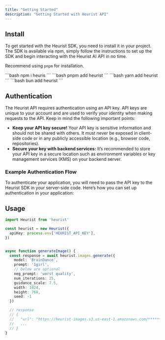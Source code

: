 ```yaml
---
title: "Getting Started"
description: "Getting Started with Heurist API"
---
```


## Install
To get started with the Heurist SDK, you need to install it in your project. The SDK is available via npm, simply follow the instructions to set up the SDK and begin interacting with the Heurist AI API in no time.

Recommend using `pnpm` for installation.

<Tabs>
  <Tab title="npm">
    ```bash
    npm i heuris
    ```
  </Tab>
  <Tab title="pnpm">
    ```bash
    pnpm add heurist
    ```
  </Tab>
  <Tab title="yarn">
    ```bash
    yarn add heurist
    ```
  </Tab>
  <Tab title="bun">
    ```bash
    bun add heurist
    ```
  </Tab>
</Tabs>

## Authentication

The Heurist API requires authentication using an API key. API keys are unique to your account and are used to verify your identity when making requests to the API. Keep in mind the following important points:

- **Keep your API key secure!** Your API key is sensitive information and should not be shared with others. It must never be exposed in client-side code or in any publicly accessible location (e.g., browser code, repositories).
- **Secure your key with backend services:** It’s recommended to store your API key in a secure location such as environment variables or key management services (KMS) on your backend server.

### Example Authentication Flow
To authenticate your application, you will need to pass the API key to the Heurist SDK in your server-side code. Here’s how you can set up authentication in your application:

## Usage


```typescript
import Heurist from 'heurist'

const heurist = new Heurist({
  apiKey: process.env['HEURIST_API_KEY'], 
})


async function generateImage() {
  const response = await heurist.images.generate({
    model: 'BrainDance',
    prompt: '1girl',
    // below are optional
    neg_prompt: 'worst quality',
    num_iterations: 25,
    guidance_scale: 7.5,
    width: 1024,
    height: 768,
    seed: -1
  })

  // response
  // {
  //   "url": "https://heurist-images.s3.us-east-1.amazonaws.com/**********.png"
  //   ...
  // }
}
```
